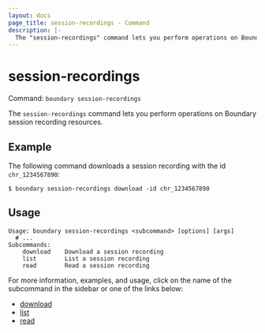 ```yaml
---
layout: docs
page_title: session-recordings - Command
description: |-
  The "session-recordings" command lets you perform operations on Boundary session recording resources.
---
```


# session-recordings

Command: `boundary session-recordings`

The `session-recordings` command lets you perform operations on Boundary session recording resources.

## Example

The following command downloads a session recording with the id `chr_1234567890`:

```shell-session
$ boundary session-recordings download -id chr_1234567890
```

## Usage

<CodeBlockConfig hideClipboard>

```shell-session
Usage: boundary session-recordings <subcommand> [options] [args]
  # ...
Subcommands:
    download    Download a session recording
    list        List a session recording
    read        Read a session recording
```

</CodeBlockConfig>

For more information, examples, and usage, click on the name
of the subcommand in the sidebar or one of the links below:

- [download](/boundary/docs/commands/session-recordings/download)
- [list](/boundary/docs/commands/session-recordings/list)
- [read](/boundary/docs/commands/session-recordings/read)